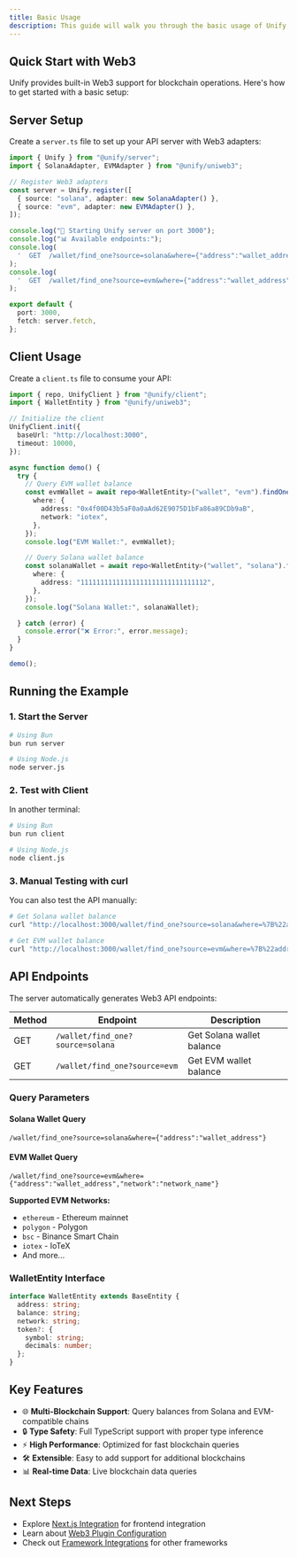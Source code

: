```yaml
---
title: Basic Usage
description: This guide will walk you through the basic usage of Unify, showing you how to set up a server and client with Web3 functionality.
---
```


## Quick Start with Web3

Unify provides built-in Web3 support for blockchain operations. Here's how to get started with a basic setup:

## Server Setup

Create a `server.ts` file to set up your API server with Web3 adapters:

```typescript
import { Unify } from "@unify/server";
import { SolanaAdapter, EVMAdapter } from "@unify/uniweb3";

// Register Web3 adapters
const server = Unify.register([
  { source: "solana", adapter: new SolanaAdapter() },
  { source: "evm", adapter: new EVMAdapter() },
]);

console.log("🚀 Starting Unify server on port 3000");
console.log("📊 Available endpoints:");
console.log(
  '  GET  /wallet/find_one?source=solana&where={"address":"wallet_address"} - Get Solana wallet balance'
);
console.log(
  '  GET  /wallet/find_one?source=evm&where={"address":"wallet_address","network":"ethereum"} - Get EVM wallet balance'
);

export default {
  port: 3000,
  fetch: server.fetch,
};
```

## Client Usage

Create a `client.ts` file to consume your API:

```typescript
import { repo, UnifyClient } from "@unify/client";
import { WalletEntity } from "@unify/uniweb3";

// Initialize the client
UnifyClient.init({
  baseUrl: "http://localhost:3000",
  timeout: 10000,
});

async function demo() {
  try {
    // Query EVM wallet balance
    const evmWallet = await repo<WalletEntity>("wallet", "evm").findOne({
      where: {
        address: "0x4f00D43b5aF0a0aAd62E9075D1bFa86a89CDb9aB",
        network: "iotex",
      },
    });
    console.log("EVM Wallet:", evmWallet);

    // Query Solana wallet balance
    const solanaWallet = await repo<WalletEntity>("wallet", "solana").findOne({
      where: {
        address: "11111111111111111111111111111112",
      },
    });
    console.log("Solana Wallet:", solanaWallet);

  } catch (error) {
    console.error("❌ Error:", error.message);
  }
}

demo();
```

## Running the Example

### 1. Start the Server

```bash
# Using Bun
bun run server

# Using Node.js
node server.js
```

### 2. Test with Client

In another terminal:

```bash
# Using Bun
bun run client

# Using Node.js  
node client.js
```

### 3. Manual Testing with curl

You can also test the API manually:

```bash
# Get Solana wallet balance
curl "http://localhost:3000/wallet/find_one?source=solana&where=%7B%22address%22%3A%2211111111111111111111111111111112%22%7D"

# Get EVM wallet balance
curl "http://localhost:3000/wallet/find_one?source=evm&where=%7B%22address%22%3A%220x4f00D43b5aF0a0aAd62E9075D1bFa86a89CDb9aB%22%2C%22network%22%3A%22iotex%22%7D"
```

## API Endpoints

The server automatically generates Web3 API endpoints:

| Method | Endpoint | Description |
|--------|----------|-------------|
| GET | `/wallet/find_one?source=solana` | Get Solana wallet balance |
| GET | `/wallet/find_one?source=evm` | Get EVM wallet balance |

### Query Parameters

#### Solana Wallet Query
```
/wallet/find_one?source=solana&where={"address":"wallet_address"}
```

#### EVM Wallet Query  
```
/wallet/find_one?source=evm&where={"address":"wallet_address","network":"network_name"}
```

**Supported EVM Networks:**
- `ethereum` - Ethereum mainnet
- `polygon` - Polygon
- `bsc` - Binance Smart Chain
- `iotex` - IoTeX
- And more...

### WalletEntity Interface

```typescript
interface WalletEntity extends BaseEntity {
  address: string;
  balance: string;
  network: string;
  token?: {
    symbol: string;
    decimals: number;
  };
}
```

## Key Features

- 🌐 **Multi-Blockchain Support**: Query balances from Solana and EVM-compatible chains
- 🔒 **Type Safety**: Full TypeScript support with proper type inference
- ⚡ **High Performance**: Optimized for fast blockchain queries
- 🛠️ **Extensible**: Easy to add support for additional blockchains
- 📊 **Real-time Data**: Live blockchain data queries

## Next Steps

- Explore [Next.js Integration](/docs/integrations/next) for frontend integration
- Learn about [Web3 Plugin Configuration](/docs/plugins/uniweb3)
- Check out [Framework Integrations](/docs/integrations) for other frameworks
